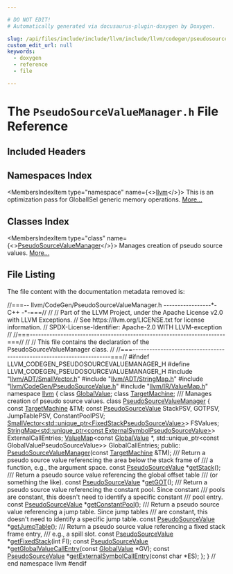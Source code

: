 ```yaml
---

# DO NOT EDIT!
# Automatically generated via docusaurus-plugin-doxygen by Doxygen.

slug: /api/files/include/include/llvm/include/llvm/codegen/pseudosourcevaluemanager-h
custom_edit_url: null
keywords:
  - doxygen
  - reference
  - file

---
```





# The `PseudoSourceValueManager.h` File Reference

<DoxygenPage pluginConfig={pluginConfig}>



## Included Headers

<IncludesList>
<IncludesListItem
  filePath="llvm/ADT/SmallVector.h"
  permalink="/docs/api/files/include/include/llvm/include/llvm/adt/smallvector-h"
  isLocal="true" />
<IncludesListItem
  filePath="llvm/ADT/StringMap.h"
  permalink="/docs/api/files/include/include/llvm/include/llvm/adt/stringmap-h"
  isLocal="true" />
<IncludesListItem
  filePath="llvm/CodeGen/PseudoSourceValue.h"
  permalink="/docs/api/files/include/include/llvm/include/llvm/codegen/pseudosourcevalue-h"
  isLocal="true" />
<IncludesListItem
  filePath="llvm/IR/ValueMap.h"
  permalink="/docs/api/files/include/include/llvm/include/llvm/ir/valuemap-h"
  isLocal="true" />
</IncludesList>

## Namespaces Index

<MembersIndex>

<MembersIndexItem
  type="namespace"
  name={<><a href="/docs/api/namespaces/llvm">llvm</a></>}>
This is an optimization pass for GlobalISel generic memory operations. <a href="/docs/api/namespaces/llvm/#details">More...</a>
</MembersIndexItem>

</MembersIndex>

## Classes Index

<MembersIndex>

<MembersIndexItem
  type="class"
  name={<><a href="/docs/api/classes/llvm/pseudosourcevaluemanager">PseudoSourceValueManager</a></>}>
Manages creation of pseudo source values. <a href="/docs/api/classes/llvm/pseudosourcevaluemanager/#details">More...</a>
</MembersIndexItem>

</MembersIndex>


## File Listing

The file content with the documentation metadata removed is:

<ProgramListing>

<Link id="l00001" /><CodeLine lineNumber="1"><Highlight kind="comment">//===-- llvm/CodeGen/PseudoSourceValueManager.h -----------------&#42;- C++ -&#42;-===//</Highlight><Highlight kind="normal"></Highlight></CodeLine>
<Link id="l00002" /><CodeLine lineNumber="2"><Highlight kind="normal"></Highlight><Highlight kind="comment">//</Highlight><Highlight kind="normal"></Highlight></CodeLine>
<Link id="l00003" /><CodeLine lineNumber="3"><Highlight kind="normal"></Highlight><Highlight kind="comment">// Part of the LLVM Project, under the Apache License v2.0 with LLVM Exceptions.</Highlight><Highlight kind="normal"></Highlight></CodeLine>
<Link id="l00004" /><CodeLine lineNumber="4"><Highlight kind="normal"></Highlight><Highlight kind="comment">// See https://llvm.org/LICENSE.txt for license information.</Highlight><Highlight kind="normal"></Highlight></CodeLine>
<Link id="l00005" /><CodeLine lineNumber="5"><Highlight kind="normal"></Highlight><Highlight kind="comment">// SPDX-License-Identifier: Apache-2.0 WITH LLVM-exception</Highlight><Highlight kind="normal"></Highlight></CodeLine>
<Link id="l00006" /><CodeLine lineNumber="6"><Highlight kind="normal"></Highlight><Highlight kind="comment">//</Highlight><Highlight kind="normal"></Highlight></CodeLine>
<Link id="l00007" /><CodeLine lineNumber="7"><Highlight kind="normal"></Highlight><Highlight kind="comment">//===----------------------------------------------------------------------===//</Highlight><Highlight kind="normal"></Highlight></CodeLine>
<Link id="l00008" /><CodeLine lineNumber="8"><Highlight kind="normal"></Highlight><Highlight kind="comment">//</Highlight><Highlight kind="normal"></Highlight></CodeLine>
<Link id="l00009" /><CodeLine lineNumber="9"><Highlight kind="normal"></Highlight><Highlight kind="comment">// This file contains the declaration of the PseudoSourceValueManager class.</Highlight><Highlight kind="normal"></Highlight></CodeLine>
<Link id="l00010" /><CodeLine lineNumber="10"><Highlight kind="normal"></Highlight><Highlight kind="comment">//</Highlight><Highlight kind="normal"></Highlight></CodeLine>
<Link id="l00011" /><CodeLine lineNumber="11"><Highlight kind="normal"></Highlight><Highlight kind="comment">//===----------------------------------------------------------------------===//</Highlight><Highlight kind="normal"></Highlight></CodeLine>
<Link id="l00012" /><CodeLine lineNumber="12"><Highlight kind="normal"></Highlight></CodeLine>
<Link id="l00013" /><CodeLine lineNumber="13"><Highlight kind="normal"></Highlight><Highlight kind="preprocessor">#ifndef LLVM&#95;CODEGEN&#95;PSEUDOSOURCEVALUEMANAGER&#95;H</Highlight><Highlight kind="normal"></Highlight></CodeLine>
<Link id="l00014" /><CodeLine lineNumber="14"><Highlight kind="normal"></Highlight><Highlight kind="preprocessor">#define LLVM&#95;CODEGEN&#95;PSEUDOSOURCEVALUEMANAGER&#95;H</Highlight><Highlight kind="normal"></Highlight></CodeLine>
<Link id="l00015" /><CodeLine lineNumber="15"><Highlight kind="normal"></Highlight></CodeLine>
<Link id="l00016" /><CodeLine lineNumber="16"><Highlight kind="normal"></Highlight><Highlight kind="preprocessor">#include &quot;<a href="/docs/api/files/include/include/llvm/include/llvm/adt/smallvector-h">llvm/ADT/SmallVector.h</a>&quot;</Highlight><Highlight kind="normal"></Highlight></CodeLine>
<Link id="l00017" /><CodeLine lineNumber="17"><Highlight kind="normal"></Highlight><Highlight kind="preprocessor">#include &quot;<a href="/docs/api/files/include/include/llvm/include/llvm/adt/stringmap-h">llvm/ADT/StringMap.h</a>&quot;</Highlight><Highlight kind="normal"></Highlight></CodeLine>
<Link id="l00018" /><CodeLine lineNumber="18"><Highlight kind="normal"></Highlight><Highlight kind="preprocessor">#include &quot;<a href="/docs/api/files/include/include/llvm/include/llvm/codegen/pseudosourcevalue-h">llvm/CodeGen/PseudoSourceValue.h</a>&quot;</Highlight><Highlight kind="normal"></Highlight></CodeLine>
<Link id="l00019" /><CodeLine lineNumber="19"><Highlight kind="normal"></Highlight><Highlight kind="preprocessor">#include &quot;<a href="/docs/api/files/include/include/llvm/include/llvm/ir/valuemap-h">llvm/IR/ValueMap.h</a>&quot;</Highlight><Highlight kind="normal"></Highlight></CodeLine>
<Link id="l00020" /><CodeLine lineNumber="20"><Highlight kind="normal"></Highlight></CodeLine>
<Link id="l00021" /><CodeLine lineNumber="21"><Highlight kind="normal"></Highlight><Highlight kind="keyword">namespace </Highlight><Highlight kind="normal"><a href="/docs/api/namespaces/llvm">llvm</a> &#123;</Highlight></CodeLine>
<Link id="l00022" /><CodeLine lineNumber="22"><Highlight kind="normal"></Highlight></CodeLine>
<Link id="l00023" /><CodeLine lineNumber="23"><Highlight kind="normal"></Highlight><Highlight kind="keyword">class </Highlight><Highlight kind="normal"><a href="/docs/api/classes/llvm/globalvalue">GlobalValue</a>;</Highlight></CodeLine>
<Link id="l00024" /><CodeLine lineNumber="24"><Highlight kind="normal"></Highlight><Highlight kind="keyword">class </Highlight><Highlight kind="normal"><a href="/docs/api/classes/llvm/targetmachine">TargetMachine</a>;</Highlight></CodeLine>
<Link id="l00025" /><CodeLine lineNumber="25"><Highlight kind="normal"></Highlight><Highlight kind="comment"></Highlight></CodeLine>
<Link id="l00026" /><CodeLine lineNumber="26"><Highlight kind="comment">/// Manages creation of pseudo source values.</Highlight><Highlight kind="normal"></Highlight></CodeLine>
<Link id="l00027" /><CodeLine lineNumber="27" lineLink="/docs/api/classes/llvm/pseudosourcevaluemanager"><Highlight kind="normal"></Highlight><Highlight kind="keyword">class </Highlight><Highlight kind="normal"><a href="/docs/api/classes/llvm/pseudosourcevaluemanager/#aea2cc4c9bf64cf77d023c25de40ad870">PseudoSourceValueManager</a> &#123;</Highlight></CodeLine>
<Link id="l00028" /><CodeLine lineNumber="28"><Highlight kind="normal">  </Highlight><Highlight kind="keyword">const</Highlight><Highlight kind="normal"> <a href="/docs/api/classes/llvm/targetmachine">TargetMachine</a> &amp;TM;</Highlight></CodeLine>
<Link id="l00029" /><CodeLine lineNumber="29"><Highlight kind="normal">  </Highlight><Highlight kind="keyword">const</Highlight><Highlight kind="normal"> <a href="/docs/api/classes/llvm/pseudosourcevalue">PseudoSourceValue</a> StackPSV, GOTPSV, JumpTablePSV, ConstantPoolPSV;</Highlight></CodeLine>
<Link id="l00030" /><CodeLine lineNumber="30"><Highlight kind="normal">  <a href="/docs/api/classes/llvm/smallvector">SmallVector&lt;std::unique&#95;ptr&lt;FixedStackPseudoSourceValue&gt;</a>&gt; FSValues;</Highlight></CodeLine>
<Link id="l00031" /><CodeLine lineNumber="31"><Highlight kind="normal">  <a href="/docs/api/classes/llvm/stringmap">StringMap&lt;std::unique&#95;ptr&lt;const ExternalSymbolPseudoSourceValue&gt;</a>&gt;</Highlight></CodeLine>
<Link id="l00032" /><CodeLine lineNumber="32"><Highlight kind="normal">      ExternalCallEntries;</Highlight></CodeLine>
<Link id="l00033" /><CodeLine lineNumber="33"><Highlight kind="normal">  <a href="/docs/api/classes/llvm/valuemap">ValueMap</a>&lt;</Highlight><Highlight kind="keyword">const</Highlight><Highlight kind="normal"> <a href="/docs/api/classes/llvm/globalvalue">GlobalValue</a> &#42;,</Highlight></CodeLine>
<Link id="l00034" /><CodeLine lineNumber="34"><Highlight kind="normal">           std::unique&#95;ptr&lt;const GlobalValuePseudoSourceValue&gt;&gt;</Highlight></CodeLine>
<Link id="l00035" /><CodeLine lineNumber="35"><Highlight kind="normal">      GlobalCallEntries;</Highlight></CodeLine>
<Link id="l00036" /><CodeLine lineNumber="36"><Highlight kind="normal"></Highlight></CodeLine>
<Link id="l00037" /><CodeLine lineNumber="37"><Highlight kind="normal"></Highlight><Highlight kind="keyword">public</Highlight><Highlight kind="normal">:</Highlight></CodeLine>
<Link id="l00038" /><CodeLine lineNumber="38"><Highlight kind="normal">  <a href="/docs/api/classes/llvm/pseudosourcevaluemanager/#aea2cc4c9bf64cf77d023c25de40ad870">PseudoSourceValueManager</a>(</Highlight><Highlight kind="keyword">const</Highlight><Highlight kind="normal"> <a href="/docs/api/classes/llvm/targetmachine">TargetMachine</a> &amp;TM);</Highlight></CodeLine>
<Link id="l00039" /><CodeLine lineNumber="39"><Highlight kind="normal"></Highlight><Highlight kind="comment"></Highlight></CodeLine>
<Link id="l00040" /><CodeLine lineNumber="40"><Highlight kind="comment">  /// Return a pseudo source value referencing the area below the stack frame of</Highlight></CodeLine>
<Link id="l00041" /><CodeLine lineNumber="41"><Highlight kind="comment">  /// a function, e.g., the argument space.</Highlight><Highlight kind="normal"></Highlight></CodeLine>
<Link id="l00042" /><CodeLine lineNumber="42"><Highlight kind="normal">  </Highlight><Highlight kind="keyword">const</Highlight><Highlight kind="normal"> <a href="/docs/api/classes/llvm/pseudosourcevalue">PseudoSourceValue</a> &#42;<a href="/docs/api/classes/llvm/pseudosourcevaluemanager/#a50b8d7cb4795dfcfae3cbaca1968e66e">getStack</a>();</Highlight></CodeLine>
<Link id="l00043" /><CodeLine lineNumber="43"><Highlight kind="normal"></Highlight><Highlight kind="comment"></Highlight></CodeLine>
<Link id="l00044" /><CodeLine lineNumber="44"><Highlight kind="comment">  /// Return a pseudo source value referencing the global offset table</Highlight></CodeLine>
<Link id="l00045" /><CodeLine lineNumber="45"><Highlight kind="comment">  /// (or something the like).</Highlight><Highlight kind="normal"></Highlight></CodeLine>
<Link id="l00046" /><CodeLine lineNumber="46"><Highlight kind="normal">  </Highlight><Highlight kind="keyword">const</Highlight><Highlight kind="normal"> <a href="/docs/api/classes/llvm/pseudosourcevalue">PseudoSourceValue</a> &#42;<a href="/docs/api/classes/llvm/pseudosourcevaluemanager/#a364a4f44b8f382dad30d424633b973f3">getGOT</a>();</Highlight></CodeLine>
<Link id="l00047" /><CodeLine lineNumber="47"><Highlight kind="normal"></Highlight><Highlight kind="comment"></Highlight></CodeLine>
<Link id="l00048" /><CodeLine lineNumber="48"><Highlight kind="comment">  /// Return a pseudo source value referencing the constant pool. Since constant</Highlight></CodeLine>
<Link id="l00049" /><CodeLine lineNumber="49"><Highlight kind="comment">  /// pools are constant, this doesn&#39;t need to identify a specific constant</Highlight></CodeLine>
<Link id="l00050" /><CodeLine lineNumber="50"><Highlight kind="comment">  /// pool entry.</Highlight><Highlight kind="normal"></Highlight></CodeLine>
<Link id="l00051" /><CodeLine lineNumber="51"><Highlight kind="normal">  </Highlight><Highlight kind="keyword">const</Highlight><Highlight kind="normal"> <a href="/docs/api/classes/llvm/pseudosourcevalue">PseudoSourceValue</a> &#42;<a href="/docs/api/classes/llvm/pseudosourcevaluemanager/#a6a4c66e2326c94e5d10c96b46a09ab63">getConstantPool</a>();</Highlight></CodeLine>
<Link id="l00052" /><CodeLine lineNumber="52"><Highlight kind="normal"></Highlight><Highlight kind="comment"></Highlight></CodeLine>
<Link id="l00053" /><CodeLine lineNumber="53"><Highlight kind="comment">  /// Return a pseudo source value referencing a jump table. Since jump tables</Highlight></CodeLine>
<Link id="l00054" /><CodeLine lineNumber="54"><Highlight kind="comment">  /// are constant, this doesn&#39;t need to identify a specific jump table.</Highlight><Highlight kind="normal"></Highlight></CodeLine>
<Link id="l00055" /><CodeLine lineNumber="55"><Highlight kind="normal">  </Highlight><Highlight kind="keyword">const</Highlight><Highlight kind="normal"> <a href="/docs/api/classes/llvm/pseudosourcevalue">PseudoSourceValue</a> &#42;<a href="/docs/api/classes/llvm/pseudosourcevaluemanager/#a0eb9e9d314956cdcfb85f33c863fbe92">getJumpTable</a>();</Highlight></CodeLine>
<Link id="l00056" /><CodeLine lineNumber="56"><Highlight kind="normal"></Highlight><Highlight kind="comment"></Highlight></CodeLine>
<Link id="l00057" /><CodeLine lineNumber="57"><Highlight kind="comment">  /// Return a pseudo source value referencing a fixed stack frame entry,</Highlight></CodeLine>
<Link id="l00058" /><CodeLine lineNumber="58"><Highlight kind="comment">  /// e.g., a spill slot.</Highlight><Highlight kind="normal"></Highlight></CodeLine>
<Link id="l00059" /><CodeLine lineNumber="59"><Highlight kind="normal">  </Highlight><Highlight kind="keyword">const</Highlight><Highlight kind="normal"> <a href="/docs/api/classes/llvm/pseudosourcevalue">PseudoSourceValue</a> &#42;<a href="/docs/api/classes/llvm/pseudosourcevaluemanager/#a2909d8f067ac86f7e34f4318f972e447">getFixedStack</a>(</Highlight><Highlight kind="keywordtype">int</Highlight><Highlight kind="normal"> FI);</Highlight></CodeLine>
<Link id="l00060" /><CodeLine lineNumber="60"><Highlight kind="normal"></Highlight></CodeLine>
<Link id="l00061" /><CodeLine lineNumber="61"><Highlight kind="normal">  </Highlight><Highlight kind="keyword">const</Highlight><Highlight kind="normal"> <a href="/docs/api/classes/llvm/pseudosourcevalue">PseudoSourceValue</a> &#42;<a href="/docs/api/classes/llvm/pseudosourcevaluemanager/#a3932a6cadb29b9d5d4634c48cd7c6d11">getGlobalValueCallEntry</a>(</Highlight><Highlight kind="keyword">const</Highlight><Highlight kind="normal"> <a href="/docs/api/classes/llvm/globalvalue">GlobalValue</a> &#42;GV);</Highlight></CodeLine>
<Link id="l00062" /><CodeLine lineNumber="62"><Highlight kind="normal"></Highlight></CodeLine>
<Link id="l00063" /><CodeLine lineNumber="63"><Highlight kind="normal">  </Highlight><Highlight kind="keyword">const</Highlight><Highlight kind="normal"> <a href="/docs/api/classes/llvm/pseudosourcevalue">PseudoSourceValue</a> &#42;<a href="/docs/api/classes/llvm/pseudosourcevaluemanager/#a247e545df9715101da536adc144200e4">getExternalSymbolCallEntry</a>(</Highlight><Highlight kind="keyword">const</Highlight><Highlight kind="normal"> </Highlight><Highlight kind="keywordtype">char</Highlight><Highlight kind="normal"> &#42;ES);</Highlight></CodeLine>
<Link id="l00064" /><CodeLine lineNumber="64"><Highlight kind="normal">&#125;;</Highlight></CodeLine>
<Link id="l00065" /><CodeLine lineNumber="65"><Highlight kind="normal"></Highlight></CodeLine>
<Link id="l00066" /><CodeLine lineNumber="66"><Highlight kind="normal">&#125; </Highlight><Highlight kind="comment">// end namespace llvm</Highlight><Highlight kind="normal"></Highlight></CodeLine>
<Link id="l00067" /><CodeLine lineNumber="67"><Highlight kind="normal"></Highlight></CodeLine>
<Link id="l00068" /><CodeLine lineNumber="68"><Highlight kind="normal"></Highlight><Highlight kind="preprocessor">#endif</Highlight></CodeLine>

</ProgramListing>

</DoxygenPage>
